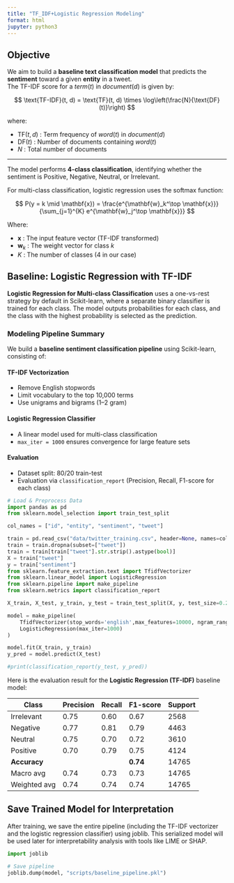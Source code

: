 ```yaml
---
title: "TF_IDF+Logistic Regression Modeling"
format: html
jupyter: python3
---
```



## Objective
We aim to build a **baseline text classification model** that predicts the **sentiment** toward a given **entity** in a tweet.  
The TF-IDF score for a $term(t)$ in $document(d)$ is given by:

$$
\text{TF-IDF}(t, d) = \text{TF}(t, d) \times \log\left(\frac{N}{\text{DF}(t)}\right)
$$

where:

- $\text{TF}(t, d)$ : Term frequency of $word (t)$ in $document(d)$  
- $\text{DF}(t)$ : Number of documents containing $word(t)$  
- $N$ : Total number of documents

---


The model performs **4-class classification**, identifying whether the sentiment is Positive, Negative, Neutral, or Irrelevant.

For multi-class classification, logistic regression uses the softmax function:

$$
P(y = k \mid \mathbf{x}) = \frac{e^{\mathbf{w}_k^\top \mathbf{x}}}{\sum_{j=1}^{K} e^{\mathbf{w}_j^\top \mathbf{x}}}
$$

Where:

- $\mathbf{x}$ : The input feature vector (TF-IDF transformed)  
- $\mathbf{w}_k$ : The weight vector for class $k$  
- $K$ : The number of classes (4 in our case)

## Baseline: Logistic Regression with TF-IDF

**Logistic Regression for Multi-class Classification** uses a one-vs-rest strategy by default in Scikit-learn, where a separate binary classifier is trained for each class. The model outputs probabilities for each class, and the class with the highest probability is selected as the prediction.

### Modeling Pipeline Summary

We build a **baseline sentiment classification pipeline** using Scikit-learn, consisting of:

#### TF-IDF Vectorization  
- Remove English stopwords  
- Limit vocabulary to the top 10,000 terms  
- Use unigrams and bigrams (1–2 gram)

#### Logistic Regression Classifier  
- A linear model used for multi-class classification  
- `max_iter = 1000` ensures convergence for large feature sets

#### Evaluation  
- Dataset split: 80/20 train-test  
- Evaluation via `classification_report` (Precision, Recall, F1-score for each class)

```python
# Load & Preprocess Data
import pandas as pd
from sklearn.model_selection import train_test_split

col_names = ["id", "entity", "sentiment", "tweet"]

train = pd.read_csv("data/twitter_training.csv", header=None, names=col_names)
train = train.dropna(subset=["tweet"])
train = train[train["tweet"].str.strip().astype(bool)]
X = train["tweet"]
y = train["sentiment"]
from sklearn.feature_extraction.text import TfidfVectorizer
from sklearn.linear_model import LogisticRegression
from sklearn.pipeline import make_pipeline
from sklearn.metrics import classification_report

X_train, X_test, y_train, y_test = train_test_split(X, y, test_size=0.2, random_state=42, stratify=y)

model = make_pipeline(
    TfidfVectorizer(stop_words='english',max_features=10000, ngram_range=(1,2)),
    LogisticRegression(max_iter=1000)
)

model.fit(X_train, y_train)
y_pred = model.predict(X_test)

#print(classification_report(y_test, y_pred))
```
Here is the evaluation result for the **Logistic Regression (TF-IDF)** baseline model:

| Class       | Precision | Recall  | F1-score | Support |
|-------------|-----------|---------|----------|---------|
| Irrelevant  | 0.75      | 0.60     | 0.67     | 2568    |
| Negative    | 0.77      | 0.81     | 0.79     | 4463    |
| Neutral     | 0.75      | 0.70     | 0.72     | 3610    |
| Positive    | 0.70      | 0.79     | 0.75     | 4124    |
| **Accuracy**    |           |        |   **0.74**  | 14765   |
| Macro avg   | 0.74      | 0.73   | 0.73       | 14765   |
| Weighted avg| 0.74      | 0.74   | 0.74       | 14765   |

## Save Trained Model for Interpretation

After training, we save the entire pipeline (including the TF-IDF vectorizer and the logistic regression classifier) using joblib. This serialized model will be used later for interpretability analysis with tools like LIME or SHAP.

```python
import joblib

# Save pipeline
joblib.dump(model, "scripts/baseline_pipeline.pkl")
```
